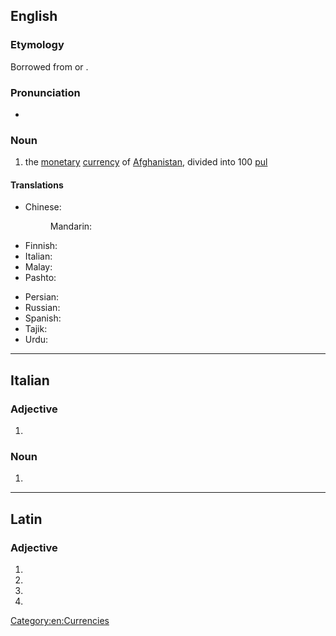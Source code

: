 {{also|Afghani}}
==English==

===Etymology===
Borrowed from {{bor|en|ps|افغانۍ|tr=afǧanᶕy}} or {{bor|en|fa|افغانی|tr=afğâni}}.

===Pronunciation===
* {{IPA|en|/æfˈɡɑːni/}}

===Noun===
{{wikipedia|Afghan afghani}}
{{en-noun}}

# the [[monetary]] [[currency]] of [[Afghanistan]], divided into 100 [[pul]]

====Translations====
{{trans-top|national currency of Afghanistan}}
* Chinese:
*: Mandarin: {{t+|cmn|阿富汗尼|tr=āfùhànní}}
* Finnish: {{t+|fi|afgaani}}
* Italian: {{t+|it|afghani|m}}
* Malay: {{t|ms|afghani}}
* Pashto: {{t+|ps|افغانۍ|f|tr=afǧanᶕy}}
{{trans-mid}}
* Persian: {{t+|fa|افغانی|tr=afğâni}}
* Russian: {{t+|ru|афга́ни|m}}
* Spanish: {{t+|es|afgani|m}}
* Tajik: {{t|tg|афғонӣ}}
* Urdu: {{t|ur|افغانی|tr=afġānī}}
{{trans-bottom}}

[[Category:en:Currencies]]

----

==Italian==

===Adjective===
{{head|it|adjective form|g=m-p}}

# {{adj form of|it|afghano||m|p}}

===Noun===
{{head|it|noun form|g=m-p}}

# {{plural of|it|afghano}}

----

==Latin==

===Adjective===
{{la-adj-form|afghanī}}

# {{inflection of|la|afghanus||nom|m|p}}
# {{inflection of|la|afghanus||gen|m|s}}
# {{inflection of|la|afghanus||gen|n|s}}
# {{inflection of|la|afghanus||voc|m|p}}